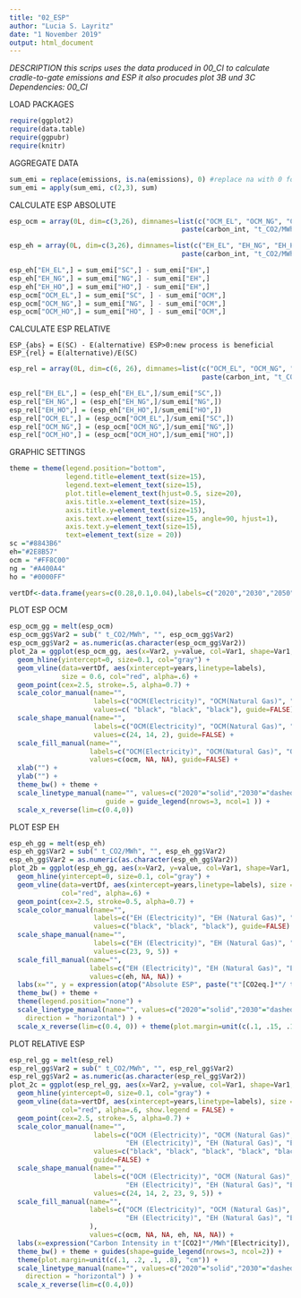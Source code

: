 ```yaml
---
title: "02_ESP"
author: "Lucia S. Layritz"
date: "1 November 2019"
output: html_document
---
```


*DESCRIPTION*
*this scrips uses the data produced in 00_CI to calculate cradle-to-gate emissions and ESP*
*it also procudes plot 3B und 3C*
*Dependencies: 00_CI*

LOAD PACKAGES
```r
require(ggplot2)
require(data.table)
require(ggpubr)
require(knitr)
```

AGGREGATE DATA
```r
sum_emi = replace(emissions, is.na(emissions), 0) #replace na with 0 for summing
sum_emi = apply(sum_emi, c(2,3), sum)
```

CALCULATE ESP ABSOLUTE
```r
esp_ocm = array(0L, dim=c(3,26), dimnames=list(c("OCM_EL", "OCM_NG", "OCM_HO"),
                                           paste(carbon_int, "t_CO2/MWh")))

esp_eh = array(0L, dim=c(3,26), dimnames=list(c("EH_EL", "EH_NG", "EH_HO"),
                                           paste(carbon_int, "t_CO2/MWh")))

esp_eh["EH_EL",] = sum_emi["SC",] - sum_emi["EH",]
esp_eh["EH_NG",] = sum_emi["NG",] - sum_emi["EH",]
esp_eh["EH_HO",] = sum_emi["HO",] - sum_emi["EH",]
esp_ocm["OCM_EL",] = sum_emi["SC", ] - sum_emi["OCM",]
esp_ocm["OCM_NG",] = sum_emi["NG", ] - sum_emi["OCM",]
esp_ocm["OCM_HO",] = sum_emi["HO", ] - sum_emi["OCM",]
```

CALCULATE ESP RELATIVE
```
ESP_{abs} = E(SC) - E(alternative) ESP>0:new process is beneficial
ESP_{rel} = E(alternative)/E(SC)
```
```r
esp_rel = array(0L, dim=c(6, 26), dimnames=list(c("OCM_EL", "OCM_NG", "OCM_HO", "EH_EL", "EH_NG", "EH_HO" ),
                                                paste(carbon_int, "t_CO2/MWh")))

esp_rel["EH_EL",] = (esp_eh["EH_EL",]/sum_emi["SC",])
esp_rel["EH_NG",] = (esp_eh["EH_NG",]/sum_emi["NG",])
esp_rel["EH_HO",] = (esp_eh["EH_HO",]/sum_emi["HO",])
esp_rel["OCM_EL",] = (esp_ocm["OCM_EL",]/sum_emi["SC",])
esp_rel["OCM_NG",] = (esp_ocm["OCM_NG",]/sum_emi["NG",])
esp_rel["OCM_HO",] = (esp_ocm["OCM_HO",]/sum_emi["HO",])
```


GRAPHIC SETTINGS
```r
theme = theme(legend.position="bottom", 
              legend.title=element_text(size=15), 
              legend.text=element_text(size=15), 
              plot.title=element_text(hjust=0.5, size=20), 
              axis.title.x=element_text(size=15),
              axis.title.y=element_text(size=15),
              axis.text.x=element_text(size=15, angle=90, hjust=1),
              axis.text.y=element_text(size=15),
              text=element_text(size = 20))
sc ="#8843B6"
eh="#2E8B57"
ocm = "#FF8C00"
ng = "#A400A4"
ho = "#0000FF"

vertDf<-data.frame(years=c(0.28,0.1,0.04),labels=c("2020","2030","2050"))
```

PLOT ESP OCM
```r
esp_ocm_gg = melt(esp_ocm)
esp_ocm_gg$Var2 = sub(" t_CO2/MWh", "", esp_ocm_gg$Var2)
esp_ocm_gg$Var2 = as.numeric(as.character(esp_ocm_gg$Var2))
plot_2a = ggplot(esp_ocm_gg, aes(x=Var2, y=value, col=Var1, shape=Var1, bg=Var1)) + 
  geom_hline(yintercept=0, size=0.1, col="gray") +
  geom_vline(data=vertDf, aes(xintercept=years,linetype=labels), 
             size = 0.6, col="red", alpha=.6) +
  geom_point(cex=2.5, stroke=.5, alpha=0.7) +
  scale_color_manual(name="", 
                     labels=c("OCM(Electricity)", "OCM(Natural Gas)", "OCM(Heating Oil)"), 
                     values=c( "black", "black", "black"), guide=FALSE) + 
  scale_shape_manual(name="", 
                     labels=c("OCM(Electricity)", "OCM(Natural Gas)", "OCM(Heating Oil)"), 
                     values=c(24, 14, 2), guide=FALSE) +
  scale_fill_manual(name="",  
                    labels=c("OCM(Electricity)", "OCM(Natural Gas)", "OCM(Heating Oil)"), 
                    values=c(ocm, NA, NA), guide=FALSE) + 
  xlab("") + 
  ylab("") +
  theme_bw() + theme +
  scale_linetype_manual(name="", values=c("2020"="solid","2030"="dashed","2050"="dotted"), 
                        guide = guide_legend(nrows=3, ncol=1 )) +
  scale_x_reverse(lim=c(0.4,0))
```

PLOT ESP EH
```r
esp_eh_gg = melt(esp_eh)
esp_eh_gg$Var2 = sub(" t_CO2/MWh", "", esp_eh_gg$Var2)
esp_eh_gg$Var2 = as.numeric(as.character(esp_eh_gg$Var2))
plot_2b = ggplot(esp_eh_gg, aes(x=Var2, y=value, col=Var1, shape=Var1, bg=Var1)) + 
  geom_hline(yintercept=0, size=0.1, col="gray") +
  geom_vline(data=vertDf, aes(xintercept=years,linetype=labels), size = 0.6, 
             col="red", alpha=.6) +
  geom_point(cex=2.5, stroke=0.5, alpha=0.7) +
  scale_color_manual(name="", 
                     labels=c("EH (Electricity)", "EH (Natural Gas)", "EH (Heating Oil)"), 
                     values=c("black", "black", "black"), guide=FALSE) + 
  scale_shape_manual(name="", 
                     labels=c("EH (Electricity)", "EH (Natural Gas)", "EH (Heating Oil)"), 
                     values=c(23, 9, 5)) +
  scale_fill_manual(name="",  
                    labels=c("EH (Electricity)", "EH (Natural Gas)", "EH (Heating Oil)"), 
                    values=c(eh, NA, NA)) + 
  labs(x="", y = expression(atop("Absolute ESP", paste("t"[CO2eq.]*"/ t"[Ethylene])))) + 
  theme_bw() + theme +
  theme(legend.position="none") +
  scale_linetype_manual(name="", values=c("2020"="solid","2030"="dashed","2050"="dotted"), guide = guide_legend(
    direction = "horizontal") ) +
  scale_x_reverse(lim=c(0.4, 0)) + theme(plot.margin=unit(c(.1, .15, .1 , .5), "cm"))
```

PLOT RELATIVE ESP
```r
esp_rel_gg = melt(esp_rel)
esp_rel_gg$Var2 = sub(" t_CO2/MWh", "", esp_rel_gg$Var2)
esp_rel_gg$Var2 = as.numeric(as.character(esp_rel_gg$Var2))
plot_2c = ggplot(esp_rel_gg, aes(x=Var2, y=value, col=Var1, shape=Var1, bg=Var1)) + 
  geom_hline(yintercept=0, size=0.1, col="gray") +
  geom_vline(data=vertDf, aes(xintercept=years,linetype=labels), size = 0.6, 
             col="red", alpha=.6, show.legend = FALSE) +
  geom_point(cex=2.5, stroke=.5, alpha=0.7) +
  scale_color_manual(name="", 
                     labels=c("OCM (Electricity)", "OCM (Natural Gas)", "OCM (Heating Oil)", 
                             "EH (Electricity)", "EH (Natural Gas)", "EH (Heating Oil)"),
                     values=c("black", "black", "black", "black", "black", "black"),
                     guide=FALSE) + 
  scale_shape_manual(name="", 
                     labels=c("OCM (Electricity)", "OCM (Natural Gas)", "OCM (Heating Oil)", 
                             "EH (Electricity)", "EH (Natural Gas)", "EH (Heating Oil)"),
                     values=c(24, 14, 2, 23, 9, 5)) +
  scale_fill_manual(name="",  
                    labels=c("OCM (Electricity)", "OCM (Natural Gas)", "OCM (Heating Oil)", 
                             "EH (Electricity)", "EH (Natural Gas)", "EH (Heating Oil)"
                    ),
                    values=c(ocm, NA, NA, eh, NA, NA)) +
  labs(x=expression("Carbon Intensity in t"[CO2]*"/MWh"[Electricity]), y="Relative ESP")+
  theme_bw() + theme + guides(shape=guide_legend(nrows=3, ncol=2)) + 
  theme(plot.margin=unit(c(.1, .2, .1, .8), "cm")) +
  scale_linetype_manual(name="", values=c("2020"="solid","2030"="dashed","2050"="dotted"), guide = guide_legend(
    direction = "horizontal") ) +
  scale_x_reverse(lim=c(0.4,0))
```
